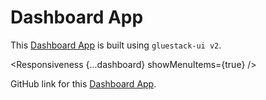 
# Dashboard App

This [Dashboard App](https://ui-example-nativewind.vercel.app/) is built using `gluestack-ui v2`.

<Responsiveness {...dashboard} showMenuItems={true} />

GitHub link for this [Dashboard App](https://github.com/gluestack/ui-example-nativewind).
